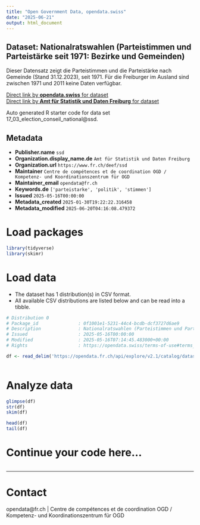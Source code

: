 ```yaml
---
title: "Open Government Data, opendata.swiss"
date: "2025-06-21"
output: html_document
---
```


## Dataset: Nationalratswahlen (Parteistimmen und Parteistärke seit 1971: Bezirke und Gemeinden)

Dieser Datensatz zeigt die Parteistimmen und die Parteistärke nach Gemeinde (Stand 31.12.2023), seit 1971. Für die Freiburger im Ausland sind zwischen 1971 und 2011 keine Daten verfügbar.

[Direct link by **opendata.swiss** for dataset](https://opendata.swiss/de/dataset/nationalratswahlen-parteistimmen-und-parteistarke-seit-1971-bezirke-und-gemeinden)<br>
[Direct link by **Amt für Statistik und Daten Freiburg** for dataset](https://opendata.fr.ch/explore/dataset/17_03_election_conseil_national/)

Auto generated R starter code for data set 17_03_election_conseil_national@ssd.

## Metadata

- **Publisher.name** `ssd`
- **Organization.display_name.de** `Amt für Statistik und Daten Freiburg`
- **Organization.url** `https://www.fr.ch/deef/ssd`
- **Maintainer** `Centre de compétences et de coordination OGD / Kompetenz- und Koordinationszentrum für OGD`
- **Maintainer_email** `opendata@fr.ch`
- **Keywords.de** `['parteistarke', 'politik', 'stimmen']`
- **Issued** `2025-05-16T00:00:00`
- **Metadata_created** `2025-01-30T19:22:22.316458`
- **Metadata_modified** `2025-06-20T04:16:08.479372`


# Load packages

```r

library(tidyverse)
library(skimr)

```

# Load data

-   The dataset has 1 distribution(s) in CSV format.
-   All available CSV distributions are listed below and can be read into a tibble.

```r

# Distribution 0
# Package_id               : 0f1001e1-5231-44c4-bcdb-dcf3727d6ae9
# Description              : Nationalratswahlen (Parteistimmen und Parteistärke seit 1971: Bezirke und Gemeinden) (csv)
# Issued                   : 2025-05-16T00:00:00
# Modified                 : 2025-05-16T07:14:45.483000+00:00
# Rights                   : https://opendata.swiss/terms-of-use#terms_by

df <- read_delim('https://opendata.fr.ch/api/explore/v2.1/catalog/datasets/17_03_election_conseil_national/exports/csv?use_labels=true')



```

# Analyze data

```r

glimpse(df)
str(df)
skim(df)

head(df)
tail(df)

```

# Continue your code here...

```r

```

------------------------------------------------------------------------

# Contact

opendata@fr.ch | Centre de compétences et de coordination OGD / Kompetenz- und Koordinationszentrum für OGD
